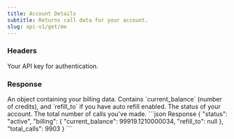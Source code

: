 ```yaml
---
title: Account Details
subtitle: Returns call data for your account.
slug: api-v1/get/me
---
```



### Headers

<ParamField header="authorization" type="string" required>
  Your API key for authentication.
</ParamField>

### Response

<ResponseField name="billing" type="object">
  An object containing your billing data. Contains `current_balance` (number of credits), and `refill_to` if you have
  auto refill enabled.
</ResponseField>

<ResponseField name="status" type="string">
  The status of your account.
</ResponseField>

<ResponseField name="total_calls" type="int">
  The total number of calls you've made.
</ResponseField>

<ResponseExample>
```json Response
{
    "status": "active",
    "billing": {
        "current_balance": 99919.1210000034,
        "refill_to": null
    },
    "total_calls": 9903
}
```
</ResponseExample>
